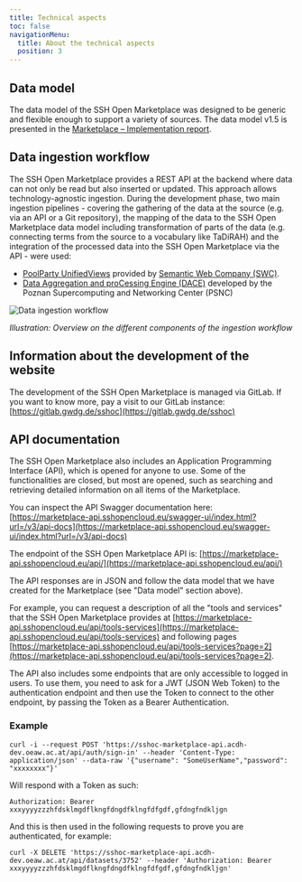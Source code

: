 ```yaml
---
title: Technical aspects
toc: false
navigationMenu:
  title: About the technical aspects
  position: 3
---
```


## Data model

The data model of the SSH Open Marketplace was designed to be generic and flexible enough to support
a variety of sources. The data model v1.5 is presented in the
[Marketplace – Implementation report](https://doi.org/10.5281/zenodo.5749464).

## Data ingestion workflow

The SSH Open Marketplace provides a REST API at the backend where data can not only be read but also
inserted or updated. This approach allows technology-agnostic ingestion. During the development
phase, two main ingestion pipelines - covering the gathering of the data at the source (e.g. via an
API or a Git repository), the mapping of the data to the SSH Open Marketplace data model including
transformation of parts of the data (e.g. connecting terms from the source to a vocabulary like
TaDiRAH) and the integration of the processed data into the SSH Open Marketplace via the API - were
used:

- [PoolParty UnifiedViews](https://www.poolparty.biz/agile-data-integration) provided by
  [Semantic Web Company (SWC)](https://semantic-web.com/).
- [Data Aggregation and proCessing Engine (DACE)](https://gitlab.pcss.pl/dl-team/aggregation/dace)
  developed by the Poznan Supercomputing and Networking Center (PSNC)

![Data ingestion workflow](/assets/images/mp_ingest_workflow.png 'Data ingestion workflow')

_Illustration: Overview on the different components of the ingestion workflow_

## Information about the development of the website

The development of the SSH Open Marketplace is managed via GitLab. If you want to know more, pay a
visit to our GitLab instance: [https://gitlab.gwdg.de/sshoc](https://gitlab.gwdg.de/sshoc)

## API documentation

The SSH Open Marketplace also includes an Application Programming Interface (API), which is opened
for anyone to use. Some of the functionalities are closed, but most are opened, such as searching
and retrieving detailed information on all items of the Marketplace.

You can inspect the API Swagger documentation here:
[https://marketplace-api.sshopencloud.eu/swagger-ui/index.html?url=/v3/api-docs](https://marketplace-api.sshopencloud.eu/swagger-ui/index.html?url=/v3/api-docs)

The endpoint of the SSH Open Marketplace API is:
[https://marketplace-api.sshopencloud.eu/api/](https://marketplace-api.sshopencloud.eu/api/)

The API responses are in JSON and follow the data model that we have created for the Marketplace
(see "Data model" section above).

For example, you can request a description of all the "tools and services" that the SSH Open
Marketplace provides at
[https://marketplace-api.sshopencloud.eu/api/tools-services](https://marketplace-api.sshopencloud.eu/api/tools-services)
and following pages
[https://marketplace-api.sshopencloud.eu/api/tools-services?page=2](https://marketplace-api.sshopencloud.eu/api/tools-services?page=2).

The API also includes some endpoints that are only accessible to logged in users. To use them, you
need to ask for a JWT (JSON Web Token) to the authentication endpoint and then use the Token to
connect to the other endpoint, by passing the Token as a Bearer Authentication.

### Example

```
curl -i --request POST 'https://sshoc-marketplace-api.acdh-dev.oeaw.ac.at/api/auth/sign-in' --header 'Content-Type: application/json' --data-raw '{"username": "SomeUserName","password": "xxxxxxxx"}'
```

Will respond with a Token as such:

```
Authorization: Bearer xxxyyyyzzzhfdsklmgdflkngfdngdfklngfdfgdf,gfdngfndkljgn
```

And this is then used in the following requests to prove you are authenticated, for example:

```
curl -X DELETE 'https://sshoc-marketplace-api.acdh-dev.oeaw.ac.at/api/datasets/3752' --header 'Authorization: Bearer xxxyyyyzzzhfdsklmgdflkngfdngdfklngfdfgdf,gfdngfndkljgn'
```
